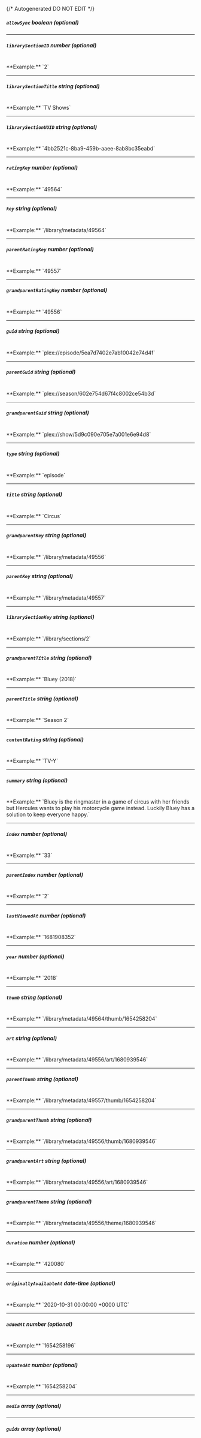 {/* Autogenerated DO NOT EDIT  */}
##### `allowSync` _boolean (optional)_

---
##### `librarySectionID` _number (optional)_
<br/>
**Example:** `2`

---
##### `librarySectionTitle` _string (optional)_
<br/>
**Example:** `TV Shows`

---
##### `librarySectionUUID` _string (optional)_
<br/>
**Example:** `4bb2521c-8ba9-459b-aaee-8ab8bc35eabd`

---
##### `ratingKey` _number (optional)_
<br/>
**Example:** `49564`

---
##### `key` _string (optional)_
<br/>
**Example:** `/library/metadata/49564`

---
##### `parentRatingKey` _number (optional)_
<br/>
**Example:** `49557`

---
##### `grandparentRatingKey` _number (optional)_
<br/>
**Example:** `49556`

---
##### `guid` _string (optional)_
<br/>
**Example:** `plex://episode/5ea7d7402e7ab10042e74d4f`

---
##### `parentGuid` _string (optional)_
<br/>
**Example:** `plex://season/602e754d67f4c8002ce54b3d`

---
##### `grandparentGuid` _string (optional)_
<br/>
**Example:** `plex://show/5d9c090e705e7a001e6e94d8`

---
##### `type` _string (optional)_
<br/>
**Example:** `episode`

---
##### `title` _string (optional)_
<br/>
**Example:** `Circus`

---
##### `grandparentKey` _string (optional)_
<br/>
**Example:** `/library/metadata/49556`

---
##### `parentKey` _string (optional)_
<br/>
**Example:** `/library/metadata/49557`

---
##### `librarySectionKey` _string (optional)_
<br/>
**Example:** `/library/sections/2`

---
##### `grandparentTitle` _string (optional)_
<br/>
**Example:** `Bluey (2018)`

---
##### `parentTitle` _string (optional)_
<br/>
**Example:** `Season 2`

---
##### `contentRating` _string (optional)_
<br/>
**Example:** `TV-Y`

---
##### `summary` _string (optional)_
<br/>
**Example:** `Bluey is the ringmaster in a game of circus with her friends but Hercules wants to play his motorcycle game instead. Luckily Bluey has a solution to keep everyone happy.`

---
##### `index` _number (optional)_
<br/>
**Example:** `33`

---
##### `parentIndex` _number (optional)_
<br/>
**Example:** `2`

---
##### `lastViewedAt` _number (optional)_
<br/>
**Example:** `1681908352`

---
##### `year` _number (optional)_
<br/>
**Example:** `2018`

---
##### `thumb` _string (optional)_
<br/>
**Example:** `/library/metadata/49564/thumb/1654258204`

---
##### `art` _string (optional)_
<br/>
**Example:** `/library/metadata/49556/art/1680939546`

---
##### `parentThumb` _string (optional)_
<br/>
**Example:** `/library/metadata/49557/thumb/1654258204`

---
##### `grandparentThumb` _string (optional)_
<br/>
**Example:** `/library/metadata/49556/thumb/1680939546`

---
##### `grandparentArt` _string (optional)_
<br/>
**Example:** `/library/metadata/49556/art/1680939546`

---
##### `grandparentTheme` _string (optional)_
<br/>
**Example:** `/library/metadata/49556/theme/1680939546`

---
##### `duration` _number (optional)_
<br/>
**Example:** `420080`

---
##### `originallyAvailableAt` _date-time (optional)_
<br/>
**Example:** `2020-10-31 00:00:00 +0000 UTC`

---
##### `addedAt` _number (optional)_
<br/>
**Example:** `1654258196`

---
##### `updatedAt` _number (optional)_
<br/>
**Example:** `1654258204`

---
##### `media` _array (optional)_

---
##### `guids` _array (optional)_


